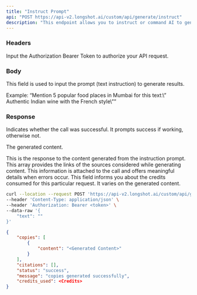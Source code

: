 ```yaml
---
title: "Instruct Prompt"
api: "POST https://api-v2.longshot.ai/custom/api/generate/instruct"
description: "This endpoint allows you to instruct or command AI to generate content based on your prompt. Add escape sequences in the text wherever necessary."
---
```


### Headers

<ParamField header="Authorization" type="string" placeholder="Bearer <Secret Token>" required>
  Input the Authorization Bearer Token to authorize your API request.
</ParamField>

### Body

<ParamField body="text" type="string" required>
  This field is used to input the prompt (text instruction) to generate results.
  
  Example: 
  “Mention 5 popular food places in Mumbai for this text:\” Authentic Indian wine with the French style\””
</ParamField>

### Response

<ResponseField name="status" type="string">
  Indicates whether the call was successful. It prompts success if working, otherwise not.
</ResponseField>

<ResponseField name="copies" type="object">

The generated content.

<Expandable title="Toggle object">

<ResponseField name="content" type="string">
  This is the response to the content generated from the instruction prompt.
</ResponseField>

</Expandable>

</ResponseField>

<ResponseField name="citations" type="string">
  This array provides the links of the sources considered while generating content.
</ResponseField>

<ResponseField name="message" type="string">
  This information is attached to the call and offers meaningful details when errors occur.
</ResponseField>

<ResponseField name="credits_used" type="number">
  This field informs you about the credits consumed for this particular request. It varies on the generated content.
</ResponseField>

<RequestExample>

```bash Example Request
curl --location --request POST 'https://api-v2.longshot.ai/custom/api/generate/instruct' \
--header 'Content-Type: application/json' \
--header 'Authorization: Bearer <token>' \
--data-raw '{
    "text": ""
}'
```

</RequestExample>

<ResponseExample>

```json Response
{
	"copies": [
		{
			"content": "<Generated Content>"
		}
	],
	"citations": [],
	"status": "success",
	"message": "copies generated successfully",
	"credits_used": <Credits>
}
```

</ResponseExample>
